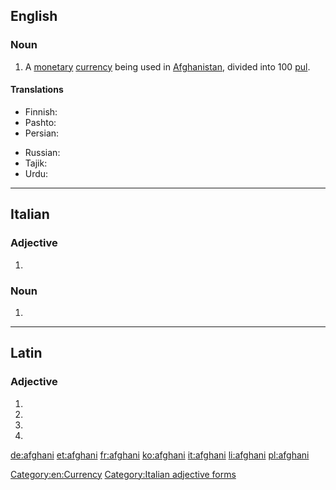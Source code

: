 {{also|Afghani}}
==English==

===Noun===
{{wikipedia|Afghan afghani}}
{{en-noun}}

# A [[monetary]] [[currency]] being used in [[Afghanistan]], divided into 100 [[pul]].

====Translations====
{{trans-top|national currency of Afghanistan}}
* Finnish: {{t+|fi|afgaani}}
* Pashto: {{t|ps|فغانۍ|sc=ps-Arab}}
* Persian: {{t+|fa|افغانی|tr=afğâni}}
{{trans-mid}}
* Russian: {{t+|ru|афгани|m|tr=afgáni|sc=Cyrl}}
* Tajik: {{t|tg|афғонӣ|tr=afğonī|sc=Cyrl}}
* Urdu: {{t|ur|افغانی|tr=afġānī}}
{{trans-bottom}}

[[Category:en:Currency]]

----

==Italian==

===Adjective===
{{head|it|adjective form}} {{g|m}}

# {{plural of|afghano|lang=it|nocat=1}}

===Noun===
{{head|it|plural}} {{g|m}}

# {{plural of|afghano|lang=it|nocat=1}}

[[Category:Italian adjective forms]]

----

==Latin==

===Adjective===
{{la-adj-form|afghanī}}

# {{inflection of|afghanus||nom|m|p|lang=la}}
# {{inflection of|afghanus||gen|m|s|lang=la}}
# {{inflection of|afghanus||gen|n|s|lang=la}}
# {{inflection of|afghanus||voc|m|p|lang=la}}

[[de:afghani]]
[[et:afghani]]
[[fr:afghani]]
[[ko:afghani]]
[[it:afghani]]
[[li:afghani]]
[[pl:afghani]]